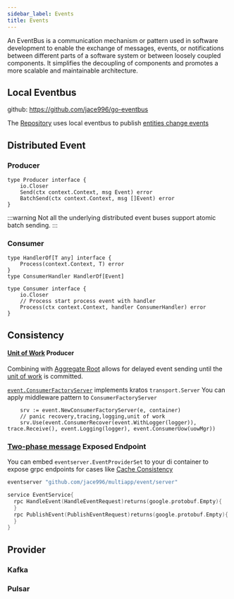 ```yaml
---
sidebar_label: Events
title: Events
---
```


An EventBus is a communication mechanism or pattern used in software development to enable the exchange of messages, events, or notifications between different parts of a software system or between loosely coupled components. It simplifies the decoupling of components and promotes a more scalable and maintainable architecture.


## Local Eventbus

github: https://github.com/jace996/go-eventbus


The [Repository](./data-access/repository) uses local eventbus to publish [entities change events](./data-access/repository#Entity%20Change%20Events)

## Distributed Event

### Producer

```golang
type Producer interface {
	io.Closer
	Send(ctx context.Context, msg Event) error
	BatchSend(ctx context.Context, msg []Event) error
}
```

:::warning
Not all the underlying distributed event buses support atomic batch sending.
:::

### Consumer

```golang
type HandlerOf[T any] interface {
	Process(context.Context, T) error
}
type ConsumerHandler HandlerOf[Event]

type Consumer interface {
	io.Closer
	// Process start process event with handler
	Process(ctx context.Context, handler ConsumerHandler) error
}

```

## Consistency

#### [Unit of Work](./data-access/local-transaction) Producer

Combining with [Aggregate Root](./data-access/repository#AggregateRoot) allows for delayed event sending until the [unit of work](./data-access/local-transaction#Unit%20of%20Work) is committed.


[`event.ConsumerFactoryServer`](https://github.com/jace996/multiapp/blob/main/event/consumer.go#L102C6-L102C28) implements kratos `transport.Server` 
You can apply middleware pattern to `ConsumerFactoryServer`

```golang
	srv := event.NewConsumerFactoryServer(e, container)
    // panic recovery,tracing,logging,unit of work
	srv.Use(event.ConsumerRecover(event.WithLogger(logger)), trace.Receive(), event.Logging(logger), event.ConsumerUow(uowMgr))
```

### [Two-phase message](./distributed-transaction#Two-phase%20message) Exposed Endpoint

You can embed `eventserver.EventProviderSet` to your di container to expose grpc endpoints for cases like [Cache Consistency](./cache#Cache%29Consistency)

```go
eventserver "github.com/jace996/multiapp/event/server"

```

```go
service EventService{
  rpc HandleEvent(HandleEventRequest)returns(google.protobuf.Empty){
  }
  rpc PublishEvent(PublishEventRequest)returns(google.protobuf.Empty){
  }
}
```

## Provider

### Kafka
### Pulsar
